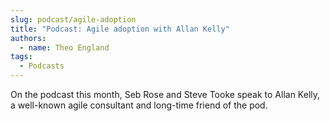 ```yaml
---
slug: podcast/agile-adoption
title: "Podcast: Agile adoption with Allan Kelly"
authors:
  - name: Theo England
tags:
  - Podcasts
---
```


On the podcast this month, Seb Rose and Steve Tooke speak to Allan Kelly, a well-known agile consultant and long-time friend of the pod.

<SoundCloudEpisode track="344388290" />

<!-- truncate -->